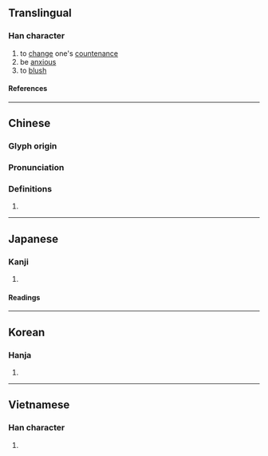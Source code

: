 {{character info}}
==Translingual==

===Han character===
{{Han char|rn=61|rad=心|as=09|sn=12|four=99080|canj=PHDF|ids=⿰忄秋}}

# to [[change]] one's [[countenance]]
# be [[anxious]]
# to [[blush]]

====References====
{{Han ref|kx=0393.200|dkj=10884|dj=0729.170|hdz=42329.040|uh=6100}}

----

==Chinese==
{{zh-forms}}

===Glyph origin===
{{Han etym}}

===Pronunciation===
{{zh-pron
|m=qiǎo
|c=ciu2
|mc=y
|oc=y
|cat=v
}}

===Definitions===
{{zh-hanzi}}

# {{rfdef|zh}}

----

==Japanese==

===Kanji===
{{ja-kanji|grade=|rs=心09}}

# {{rfdef|ja|sort=心09}}

====Readings====
{{ja-readings
|goon=じゅ, しょう<せう
|kanon=しゅう<しう, しょう<せう
|kun=うれえる, さびしい
}}

----

==Korean==

===Hanja===
{{ko-hanja|초}}

# {{rfdef|ko|sort=心09}}

----

==Vietnamese==

===Han character===
{{vi-readings|rs=心09|reading=xỉu}}

# {{rfdef|vi|sort=心09}}